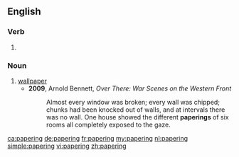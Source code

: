 ==English==

===Verb===
{{head|en}}

# {{present participle of|paper|lang=en}}

===Noun===
{{en-noun}}

# [[wallpaper]]
#* '''2009''', Arnold Bennett, ''Over There: War Scenes on the Western Front''
#*: Almost every window was broken; every wall was chipped; chunks had been knocked out of walls, and at intervals there was no wall. One house showed the different '''paperings''' of six rooms all completely exposed to the gaze.

[[ca:papering]]
[[de:papering]]
[[fr:papering]]
[[my:papering]]
[[nl:papering]]
[[simple:papering]]
[[vi:papering]]
[[zh:papering]]